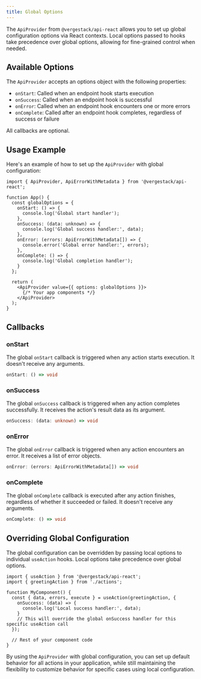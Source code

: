 ```yaml
---
title: Global Options
---
```


The `ApiProvider` from `@vergestack/api-react` allows you to set up global configuration options via React contexts. Local options passed to hooks take precedence over global options, allowing for fine-grained control when needed.

## Available Options

The `ApiProvider` accepts an options object with the following properties:

- `onStart`: Called when an endpoint hook starts execution
- `onSuccess`: Called when an endpoint hook is successful
- `onError`: Called when an endpoint hook encounters one or more errors
- `onComplete`: Called after an endpoint hook completes, regardless of success or failure

<Callout type="info">All callbacks are optional.</Callout>

## Usage Example

Here's an example of how to set up the `ApiProvider` with global configuration:

```tsx
import { ApiProvider, ApiErrorWithMetadata } from '@vergestack/api-react';

function App() {
  const globalOptions = {
    onStart: () => {
      console.log('Global start handler');
    },
    onSuccess: (data: unknown) => {
      console.log('Global success handler:', data);
    },
    onError: (errors: ApiErrorWithMetadata[]) => {
      console.error('Global error handler:', errors);
    },
    onComplete: () => {
      console.log('Global completion handler');
    }
  };

  return (
    <ApiProvider value={{ options: globalOptions }}>
      {/* Your app components */}
    </ApiProvider>
  );
}
```

## Callbacks

### onStart

The global `onStart` callback is triggered when any action starts execution. It doesn't receive any arguments.

```typescript
onStart: () => void
```

### onSuccess

The global `onSuccess` callback is triggered when any action completes successfully. It receives the action's result data as its argument.

```typescript
onSuccess: (data: unknown) => void
```

### onError

The global `onError` callback is triggered when any action encounters an error. It receives a list of error objects.

```typescript
onError: (errors: ApiErrorWithMetadata[]) => void
```

### onComplete

The global `onComplete` callback is executed after any action finishes, regardless of whether it succeeded or failed. It doesn't receive any arguments.

```typescript
onComplete: () => void
```

## Overriding Global Configuration

The global configuration can be overridden by passing local options to individual `useAction` hooks. Local options take precedence over global options.

```tsx
import { useAction } from '@vergestack/api-react';
import { greetingAction } from './actions';

function MyComponent() {
  const { data, errors, execute } = useAction(greetingAction, {
    onSuccess: (data) => {
      console.log('Local success handler:', data);
    }
    // This will override the global onSuccess handler for this specific useAction call
  });

  // Rest of your component code
}
```

By using the `ApiProvider` with global configuration, you can set up default behavior for all actions in your application, while still maintaining the flexibility to customize behavior for specific cases using local configuration.
